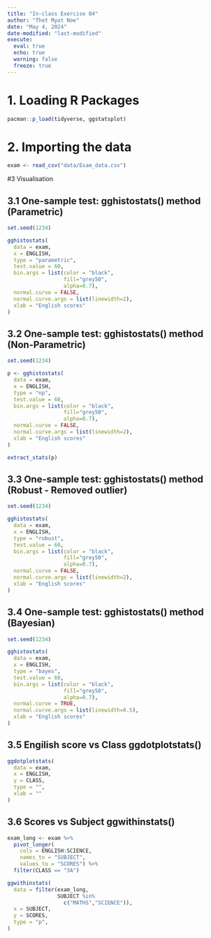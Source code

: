 ```yaml
---
title: "In-class Exercise 04"
author: "Thet Myat Noe"
date: "May 4, 2024"
date-modified: "last-modified"
execute:
  eval: true
  echo: true
  warning: false
  freeze: true
---
```


# 1. Loading R Packages

```r
pacman::p_load(tidyverse, ggstatsplot)
```

# 2. Importing the data

```r
exam <- read_csv("data/Exam_data.csv")
```

#3 Visualisation 

## 3.1 One-sample test: gghistostats() method (Parametric)
```r
set.seed(1234)

gghistostats(
  data = exam,
  x = ENGLISH,
  type = "parametric",
  test.value = 60,
  bin.args = list(color = "black",
                  fill="grey50",
                  alpha=0.7),
  normal.curve = FALSE,
  normal.curve.args = list(linewidth=2),
  xlab = "English scores"
) 
```

## 3.2 One-sample test: gghistostats() method (Non-Parametric)
```r
set.seed(1234)

p <- gghistostats(
  data = exam,
  x = ENGLISH,
  type = "np",
  test.value = 60,
  bin.args = list(color = "black",
                  fill="grey50",
                  alpha=0.7),
  normal.curve = FALSE,
  normal.curve.args = list(linewidth=2),
  xlab = "English scores"
) 
```

```r
extract_stats(p)
```

## 3.3 One-sample test: gghistostats() method (Robust - Removed outlier)
```r
set.seed(1234)

gghistostats(
  data = exam,
  x = ENGLISH,
  type = "robust",
  test.value = 60,
  bin.args = list(color = "black",
                  fill="grey50",
                  alpha=0.7),
  normal.curve = FALSE,
  normal.curve.args = list(linewidth=2),
  xlab = "English scores"
) 
```

## 3.4 One-sample test: gghistostats() method (Bayesian)
```r
set.seed(1234)

gghistostats(
  data = exam,
  x = ENGLISH,
  type = "bayes",
  test.value = 60,
  bin.args = list(color = "black",
                  fill="grey50",
                  alpha=0.7),
  normal.curve = TRUE,
  normal.curve.args = list(linewidth=0.5),
  xlab = "English scores"
) 
```

## 3.5 Engilish score vs Class ggdotplotstats()
```r
ggdotplotstats(
  data = exam,
  x = ENGLISH, 
  y = CLASS,
  type = "",
  xlab = ""
)
```

## 3.6 Scores vs Subject ggwithinstats()
```r
exam_long <- exam %>%
  pivot_longer(
    cols = ENGLISH:SCIENCE,
    names_to = "SUBJECT",
    values_to = "SCORES") %>%
  filter(CLASS == "3A")

ggwithinstats(
  data = filter(exam_long,
                SUBJECT %in%
                  c("MATHS","SCIENCE")),
  x = SUBJECT, 
  y = SCORES,
  type = "p",
)
```